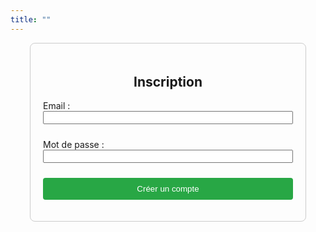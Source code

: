 ```yaml
---
title: ""
---
```


::: {style="max-width: 400px; margin: auto; padding: 20px; border: 1px solid #ccc; border-radius: 8px;"}

<h2 style="text-align: center;">Inscription</h2>

<form id="signup-form">
  <label for="signup-email">Email :</label>
  <input type="email" id="signup-email" required style="width:100%; margin-bottom: 10px;">

  <label for="signup-password">Mot de passe :</label>
  <input type="password" id="signup-password" required style="width:100%; margin-bottom: 10px;">

  <button type="submit" style="width:100%; background-color: #28a745; color: white; padding: 10px; border: none; border-radius: 4px;">
    Créer un compte
  </button>
</form>

<p id="signup-message" style="text-align:center; color: green; display:none;">Compte créé avec succès !</p>
<p id="signup-error" style="text-align:center; color: red; display:none;">Erreur lors de la création du compte.</p>

:::

```{=html}
<script>
  const supabaseUrl = "https://xyumeteavzfarpcbedqh.supabase.co";
  const supabaseKey = "eyJhbGciOiJIUzI1NiIsInR5cCI6IkpXVCJ9.eyJpc3MiOiJzdXBhYmFzZSIsInJlZiI6Inh5dW1ldGVhdnpmYXJwY2JlZHFoIiwicm9sZSI6ImFub24iLCJpYXQiOjE3NDM1OTAzNTUsImV4cCI6MjA1OTE2NjM1NX0.tuKfWfR-z6fye-Jr37Hp9pKfYVb9qX59j3jusnMKsZw";  // Mets ici ta clé 'anon'

  document.getElementById("signup-form").addEventListener("submit", async function (event) {
    event.preventDefault();

    const email = document.getElementById("signup-email").value;
    const password = document.getElementById("signup-password").value;

    // Appel API RESTful pour insérer un nouvel utilisateur
    const response = await fetch(`${supabaseUrl}/rest/v1/database_connexion_questionnaire`, {
      method: "POST",
      headers: {
        "apikey": supabaseKey,
        "Authorization": `Bearer ${supabaseKey}`,
        "Content-Type": "application/json",
        "Prefer": "return=representation"
      },
      body: JSON.stringify({ email: email, password: password })
    });

    const result = await response.json();

    if (response.ok) {
      document.getElementById("signup-message").style.display = "block";
      document.getElementById("signup-error").style.display = "none";
    } else {
      console.error("Erreur:", result);
      document.getElementById("signup-message").style.display = "none";
      document.getElementById("signup-error").style.display = "block";
    }
  });
</script>
```